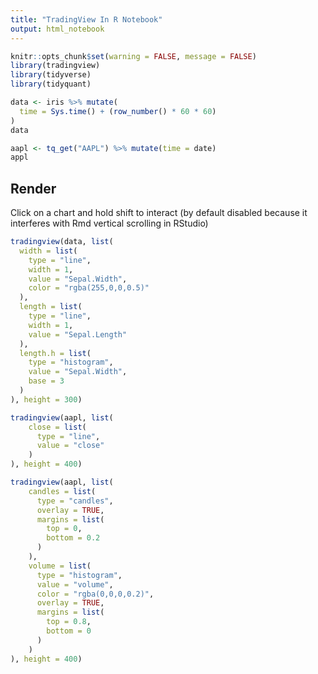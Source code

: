 ```yaml
---
title: "TradingView In R Notebook"
output: html_notebook
---
```


```r
knitr::opts_chunk$set(warning = FALSE, message = FALSE)
library(tradingview)
library(tidyverse)
library(tidyquant)
```

```r
data <- iris %>% mutate(
  time = Sys.time() + (row_number() * 60 * 60)
)
data
```

```r
aapl <- tq_get("AAPL") %>% mutate(time = date)
appl
```

## Render

Click on a chart and hold shift to interact (by default disabled because it interferes with Rmd vertical scrolling in RStudio)

```r
tradingview(data, list(
  width = list(
    type = "line",
    width = 1,
    value = "Sepal.Width",
    color = "rgba(255,0,0,0.5)"
  ),
  length = list(
    type = "line",
    width = 1,
    value = "Sepal.Length"
  ),
  length.h = list(
    type = "histogram",
    value = "Sepal.Width",
    base = 3
  )  
), height = 300)
```


```r
tradingview(aapl, list(
    close = list(
      type = "line",
      value = "close"
    )
), height = 400)
```

```r
tradingview(aapl, list(
    candles = list(
      type = "candles",
      overlay = TRUE,
      margins = list(
        top = 0,
        bottom = 0.2
      )
    ),
    volume = list(
      type = "histogram",
      value = "volume",
      color = "rgba(0,0,0,0.2)",
      overlay = TRUE,
      margins = list(
        top = 0.8,
        bottom = 0
      )
    )
), height = 400)
```
